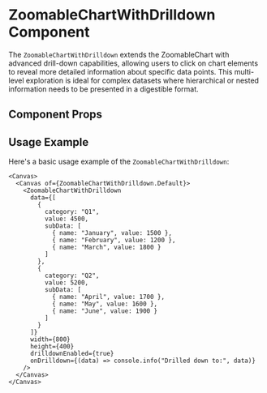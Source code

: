 

<Meta of={ZoomableChartWithDrilldown} />

# ZoomableChartWithDrilldown Component

The `ZoomableChartWithDrilldown` extends the ZoomableChart with advanced drill-down capabilities, allowing users to click on chart elements to reveal more detailed information about specific data points. This multi-level exploration is ideal for complex datasets where hierarchical or nested information needs to be presented in a digestible format.

## Component Props

<Canvas of={ZoomableChartWithDrilldown.Default} />

<Controls />

## Usage Example

Here's a basic usage example of the `ZoomableChartWithDrilldown`:

```tsx
<Canvas>
  <Canvas of={ZoomableChartWithDrilldown.Default}>
    <ZoomableChartWithDrilldown 
      data={[
        { 
          category: "Q1", 
          value: 4500,
          subData: [
            { name: "January", value: 1500 },
            { name: "February", value: 1200 },
            { name: "March", value: 1800 }
          ]
        },
        { 
          category: "Q2", 
          value: 5200,
          subData: [
            { name: "April", value: 1700 },
            { name: "May", value: 1600 },
            { name: "June", value: 1900 }
          ]
        }
      ]}
      width={800}
      height={400}
      drilldownEnabled={true}
      onDrilldown={(data) => console.info("Drilled down to:", data)}
    />
  </Canvas>
</Canvas>
``` 